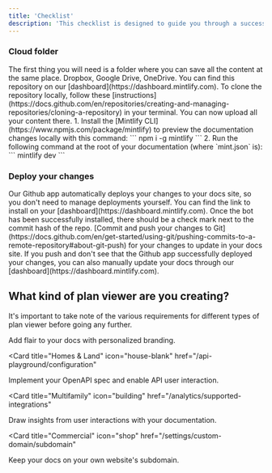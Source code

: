 ```yaml
---
title: 'Checklist'
description: 'This checklist is designed to guide you through a successful Planpoint launch, from planning and preparation to execution and post-launch tips.'
---
```


### Cloud folder

<AccordionGroup>
  <Accordion icon="cloud" title="Example apps">
    The first thing you will need is a folder where you can save all the content at the same place. Dropbox, Google Drive, OneDrive. You can find this repository on our
    [dashboard](https://dashboard.mintlify.com). To clone the repository
    locally, follow these
    [instructions](https://docs.github.com/en/repositories/creating-and-managing-repositories/cloning-a-repository)
    in your terminal.
  </Accordion>
  <Accordion icon="folder" title="Organize everything">
    You can now upload all your content there. 1. Install the
    [Mintlify CLI](https://www.npmjs.com/package/mintlify) to preview the
    documentation changes locally with this command: ``` npm i -g mintlify ```
    2. Run the following command at the root of your documentation (where
    `mint.json` is): ``` mintlify dev ```
  </Accordion>
</AccordionGroup>

### Deploy your changes

<AccordionGroup>

<Accordion icon="message-bot" title="Install our Github app">
  Our Github app automatically deploys your changes to your docs site, so you
  don't need to manage deployments yourself. You can find the link to install on
  your [dashboard](https://dashboard.mintlify.com). Once the bot has been
  successfully installed, there should be a check mark next to the commit hash
  of the repo.
</Accordion>
<Accordion icon="rocket" title="Push your changes">
  [Commit and push your changes to
  Git](https://docs.github.com/en/get-started/using-git/pushing-commits-to-a-remote-repository#about-git-push)
  for your changes to update in your docs site. If you push and don't see that
  the Github app successfully deployed your changes, you can also manually
  update your docs through our [dashboard](https://dashboard.mintlify.com).
</Accordion>

</AccordionGroup>

## What kind of plan viewer are you creating?

It's important to take note of the various requirements for different types of plan viewer before going any further.

<CardGroup>

<Card title="Condos & new appartments" icon="buildings" href="/settings/global">
  Add flair to your docs with personalized branding.
</Card>

<Card
  title="Homes & Land"
  icon="house-blank"
  href="/api-playground/configuration"
>
  Implement your OpenAPI spec and enable API user interaction.
</Card>

<Card
  title="Multifamily"
  icon="building"
  href="/analytics/supported-integrations"
>
  Draw insights from user interactions with your documentation.
</Card>

<Card
  title="Commercial"
  icon="shop"
  href="/settings/custom-domain/subdomain"
>
  Keep your docs on your own website's subdomain.
</Card>

</CardGroup>
